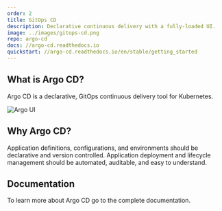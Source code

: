 ```yaml
---
order: 2
title: GitOps CD
description: Declarative continuous delivery with a fully-loaded UI.
image: ../images/gitops-cd.png
repo: argo-cd
docs: //argo-cd.readthedocs.io
quickstart: //argo-cd.readthedocs.io/en/stable/getting_started
---
```



## What is Argo CD?

Argo CD is a declarative, GitOps continuous delivery tool for Kubernetes.

<img src={argoUiGif} alt="Argo UI" />

## Why Argo CD?

Application definitions, configurations, and environments should be declarative and version controlled. Application deployment and lifecycle management should be automated, auditable, and easy to understand.

## Documentation

To learn more about Argo CD go to the complete documentation.
